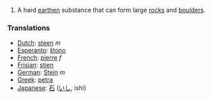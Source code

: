 #A hard [[earth]]en substance that can form large [[rock]]s and [[boulder]]s.


=== Translations ===
*[[Dutch]]: [[steen]] ''m''
*[[Esperanto]]: [[ŝtono]]
*[[French]]: [[pierre]] ''f''
*[[Frisian]]: [[stien]]
*[[German]]: [[Stein]] ''m''
*[[Greek]]: [[petra]]
*[[Japanese]]: [[石]] ([[いし]], ishi)